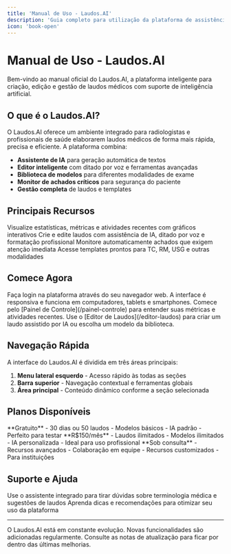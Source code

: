 ```yaml
---
title: 'Manual de Uso - Laudos.AI'
description: 'Guia completo para utilização da plataforma de assistência à elaboração de laudos médicos com IA'
icon: 'book-open'
---
```


# Manual de Uso - Laudos.AI

Bem-vindo ao manual oficial do Laudos.AI, a plataforma inteligente para criação, edição e gestão de laudos médicos com suporte de inteligência artificial.

## O que é o Laudos.AI?

O Laudos.AI oferece um ambiente integrado para radiologistas e profissionais de saúde elaborarem laudos médicos de forma mais rápida, precisa e eficiente. A plataforma combina:

- **Assistente de IA** para geração automática de textos
- **Editor inteligente** com ditado por voz e ferramentas avançadas
- **Biblioteca de modelos** para diferentes modalidades de exame
- **Monitor de achados críticos** para segurança do paciente
- **Gestão completa** de laudos e templates

## Principais Recursos

<CardGroup cols={2}>
<Card title="Painel de Controle" icon="dashboard" href="/painel-controle">
Visualize estatísticas, métricas e atividades recentes com gráficos interativos
</Card>

<Card title="Editor de Laudos" icon="edit" href="/editor-laudos">
Crie e edite laudos com assistência de IA, ditado por voz e formatação profissional
</Card>

<Card title="Achados Críticos" icon="alert-triangle" href="/achados-criticos">
Monitore automaticamente achados que exigem atenção imediata
</Card>

<Card title="Biblioteca de Modelos" icon="library" href="/biblioteca-modelos">
Acesse templates prontos para TC, RM, USG e outras modalidades
</Card>
</CardGroup>

## Comece Agora

<Steps>
<Step title="Acesse o sistema">
Faça login na plataforma através do seu navegador web. A interface é responsiva e funciona em computadores, tablets e smartphones.
</Step>

<Step title="Explore o painel">
Comece pelo [Painel de Controle](/painel-controle) para entender suas métricas e atividades recentes.
</Step>

<Step title="Crie seu primeiro laudo">
Use o [Editor de Laudos](/editor-laudos) para criar um laudo assistido por IA ou escolha um modelo da biblioteca.
</Step>
</Steps>

## Navegação Rápida

A interface do Laudos.AI é dividida em três áreas principais:

1. **Menu lateral esquerdo** - Acesso rápido às todas as seções
2. **Barra superior** - Navegação contextual e ferramentas globais  
3. **Área principal** - Conteúdo dinâmico conforme a seção selecionada

## Planos Disponíveis

<CardGroup cols={3}>
<Card title="Free Trial" icon="star">
**Gratuito** - 30 dias ou 50 laudos
- Modelos básicos
- IA padrão
- Perfeito para testar
</Card>

<Card title="Pro" icon="crown">
**R$150/mês** - Laudos ilimitados
- Modelos ilimitados
- IA personalizada
- Ideal para uso profissional
</Card>

<Card title="Enterprise" icon="building">
**Sob consulta** - Recursos avançados
- Colaboração em equipe
- Recursos customizados
- Para instituições
</Card>
</CardGroup>

## Suporte e Ajuda

<CardGroup cols={2}>
<Card title="Assistente IA" icon="message-circle" href="/assistente-ia">
Use o assistente integrado para tirar dúvidas sobre terminologia médica e sugestões de laudos
</Card>

<Card title="Melhores Práticas" icon="award" href="/melhores-praticas">
Aprenda dicas e recomendações para otimizar seu uso da plataforma
</Card>
</CardGroup>

---

<Info>
O Laudos.AI está em constante evolução. Novas funcionalidades são adicionadas regularmente. Consulte as notas de atualização para ficar por dentro das últimas melhorias.
</Info>
